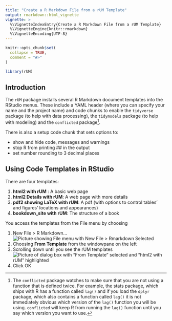 ```yaml
---
title: "Create a R Markdown File from a rUM Template"
output: rmarkdown::html_vignette
vignette: >
  %\VignetteIndexEntry{Create a R Markdown File from a rUM Template}
  %\VignetteEngine{knitr::rmarkdown}
  %\VignetteEncoding{UTF-8}
---
```


```r
knitr::opts_chunk$set(
  collapse = TRUE,
  comment = "#>"
)
```

```r
library(rUM)
```

## Introduction

The `rUM` package installs several R Markdown document templates into the RStudio menus. These include a YAML header (where you can specify your name and the project name) and code chunks to enable the `tidyverse` package (to help with data processing), the `tidymodels` package (to help with modeling) and the `conflicted` package[^1].

[^1]: The `conflicted` package watches to make sure that you are not using a function that is defined twice. For example, the stats package, which ships with R has a function called `lag()` and if you load the `dplyr` package, which also contains a function called `lag()` it is not immediately obvious which version of the `lag()` function you will be using. `conflicted` will keep R from running the `lag()` function until you say which version you want to use. 

There is also a setup code chunk that sets options to:

-   show and hide code, messages and warnings
-   stop R from printing \## in the output
-   set number rounding to 3 decimal places

## Using Code Templates in RStudio

There are four templates:

1.  **html2 with rUM** : A basic web page
2.  **html2 Details with rUM**: A web page with more details
3.  **pdf2 showing LaTeX with rUM**: A pdf (with options to control tables' and figures' locations and appearances)
4.  **bookdown_site with rUM**: The structure of a book

You access the templates from the File menu by choosing

1.  New File \> R Markdown... ![Picture showing File menu with New File \> Rmarkdown Selected](template1.png)
2.  Choosing **From Template** from the windowpane on the left
3.  Scrolling down until you see the rUM templates ![Picture of dialog box with "From Template" selected and "html2 with rUM" highlighted](template2.png)
4.  Click OK
